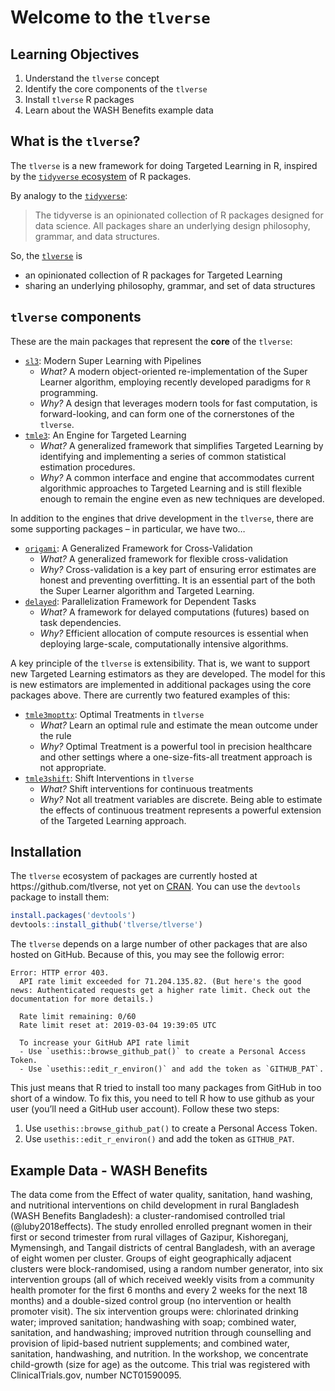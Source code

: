 # Welcome to the `tlverse` {#intro}

## Learning Objectives
<!--- appears as "X.1: Learning Objectives" in the book, where X is the chapter
corresponding to stochastic interventions -->
1. Understand the `tlverse` concept
2. Identify the core components of the `tlverse`
3. Install `tlverse` R packages
4. Learn about the WASH Benefits example data

## What is the `tlverse`?

The `tlverse` is a new framework for doing Targeted Learning in R, inspired by
the [`tidyverse` ecosystem](https://tidyverse.org) of R packages.

By analogy to the [`tidyverse`](https://tidyverse.org/):

> The tidyverse is an opinionated collection of R packages designed for data
> science. All packages share an underlying design philosophy, grammar, and data
> structures. 

So, the [`tlverse`](https://tlverse.org) is

* an opinionated collection of R packages for Targeted Learning
* sharing an underlying philosophy, grammar, and set of data structures

## `tlverse` components

These are the main packages that represent the **core** of the `tlverse`:

* [`sl3`](https://github.com/tlverse/sl3): Modern Super Learning with Pipelines
  * _What?_ A modern object-oriented re-implementation of the Super Learner
    algorithm, employing recently developed paradigms for `R` programming.
  * _Why?_ A design that leverages modern tools for fast computation, is
    forward-looking, and can form one of the cornerstones of the `tlverse`.

* [`tmle3`](https://github.com/tlverse/tmle3): An Engine for Targeted Learning
  * _What?_ A generalized framework that simplifies Targeted Learning by
    identifying and implementing a series of common statistical estimation
    procedures.
  * _Why?_ A common interface and engine that accommodates current algorithmic
    approaches to Targeted Learning and is still flexible enough to remain the
    engine even as new techniques are developed.

In addition to the engines that drive development in the `tlverse`, there are
some supporting packages -- in particular, we have two...

* [`origami`](https://github.com/tlverse/origami): A Generalized Framework for
   Cross-Validation
  * _What?_ A generalized framework for flexible cross-validation
  * _Why?_ Cross-validation is a key part of ensuring error estimates are honest
    and preventing overfitting. It is an essential part of the both the Super
    Learner algorithm and Targeted Learning.

* [`delayed`](https://github.com/tlverse/delayed): Parallelization Framework for
   Dependent Tasks
  * _What?_ A framework for delayed computations (futures) based on task
    dependencies.
  * _Why?_ Efficient allocation of compute resources is essential when deploying
    large-scale, computationally intensive algorithms.

A key principle of the `tlverse` is extensibility. That is, we want to support
new Targeted Learning estimators as they are developed. The model for this is
new estimators are implemented in additional packages using the core packages
above. There are currently two featured examples of this:

* [`tmle3mopttx`](https://github.com/tlverse/tmle3mopttx): Optimal Treatments
  in `tlverse`
  * _What?_ Learn an optimal rule and estimate the mean outcome under the rule
  * _Why?_ Optimal Treatment is a powerful tool in precision healthcare and
    other settings where a one-size-fits-all treatment approach is not
    appropriate.

* [`tmle3shift`](https://github.com/tlverse/tmle3shift): Shift Interventions in
  `tlverse`
  * _What?_ Shift interventions for continuous treatments
  * _Why?_ Not all treatment variables are discrete. Being able to estimate the
    effects of continuous treatment represents a powerful extension of the
    Targeted Learning approach.

## Installation

The `tlverse` ecosystem of packages are currently hosted at
https://github.com/tlverse, not yet on [CRAN](http://cran.r-project.org/). You
can use the `devtools` package to install them:

```r
install.packages('devtools')
devtools::install_github('tlverse/tlverse')
```

The `tlverse` depends on a large number of other packages that are also hosted
on GitHub. Because of this, you may see the followig error:
```
Error: HTTP error 403.
  API rate limit exceeded for 71.204.135.82. (But here's the good news: Authenticated requests get a higher rate limit. Check out the documentation for more details.)

  Rate limit remaining: 0/60
  Rate limit reset at: 2019-03-04 19:39:05 UTC

  To increase your GitHub API rate limit
  - Use `usethis::browse_github_pat()` to create a Personal Access Token.
  - Use `usethis::edit_r_environ()` and add the token as `GITHUB_PAT`.
```

This just means that R tried to install too many packages from GitHub in too
short of a window. To fix this, you need to tell R how to use github as your
user (you'll need a GitHub user account). Follow these two steps:

1. Use `usethis::browse_github_pat()` to create a Personal Access Token.
2. Use `usethis::edit_r_environ()` and add the token as `GITHUB_PAT`.

## Example Data - WASH Benefits

<!-- This will be it's own chapter written by Alan. Including an expert here for now -->
The data come from the Effect of water quality, sanitation, hand washing, and
nutritional interventions on child development in rural
Bangladesh (WASH Benefits Bangladesh):
a cluster-randomised controlled trial (@luby2018effects). The study enrolled
enrolled pregnant women in their first or second trimester from rural villages
of Gazipur, Kishoreganj, Mymensingh, and Tangail districts of central
Bangladesh, with an average
of eight women per cluster. Groups of eight geographically adjacent clusters
were block-randomised, using a random number generator, into six intervention
groups (all of which received weekly visits from a community health promoter
for the first 6 months and every 2 weeks for the next 18 months) and a
double-sized control group (no intervention or health promoter visit). The six
intervention groups were: chlorinated drinking water; improved sanitation;
handwashing with soap; combined water, sanitation, and handwashing; improved
nutrition through counselling and provision of lipid-based nutrient supplements;
and combined water, sanitation, handwashing, and nutrition. In the workshop, we
concentrate child-growth (size for age) as the outcome. This trial was
registered with ClinicalTrials.gov, number NCT01590095.
